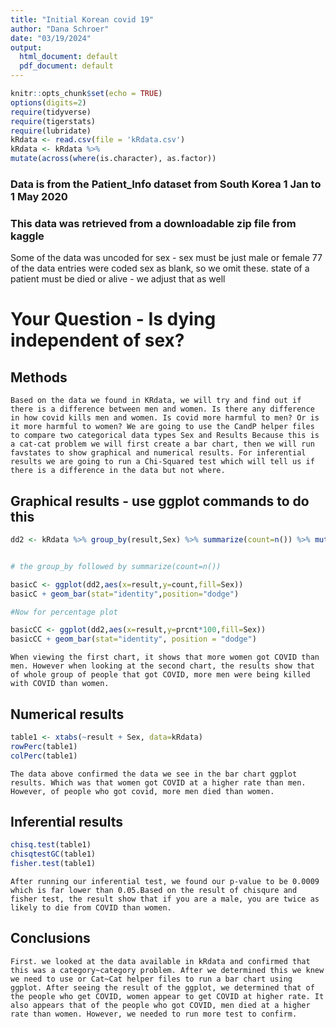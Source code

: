 ```yaml
---
title: "Initial Korean covid 19"
author: "Dana Schroer"
date: "03/19/2024"
output:
  html_document: default
  pdf_document: default
---
```


```r
knitr::opts_chunk$set(echo = TRUE)
options(digits=2)
require(tidyverse)
require(tigerstats)
require(lubridate)
kRdata <- read.csv(file = 'kRdata.csv')
kRdata <- kRdata %>%
mutate(across(where(is.character), as.factor))

```
### Data is from the Patient_Info dataset from South Korea 1 Jan to 1 May 2020
### This data was retrieved from a downloadable zip file from kaggle

Some of the data was uncoded for sex - sex must be just male or female
77 of the data entries were coded sex  as blank, so we omit these.
state of a patient must be died or alive - we adjust that as well   
  
# Your Question - Is dying independent of sex?

## Methods

    Based on the data we found in KRdata, we will try and find out if there is a difference between men and women. Is there any difference in how covid kills men and women. Is covid more harmful to men? Or is it more harmful to women? We are going to use the CandP helper files to compare two categorical data types Sex and Results Because this is a cat-cat problem we will first create a bar chart, then we will run favstates to show graphical and numerical results. For inferential results we are going to run a Chi-Squared test which will tell us if there is a difference in the data but not where. 


## Graphical results - use ggplot commands to do this  

```r
dd2 <- kRdata %>% group_by(result,Sex) %>% summarize(count=n()) %>% mutate(prcnt=count/sum(count))


# the group_by followed by summarize(count=n())

basicC <- ggplot(dd2,aes(x=result,y=count,fill=Sex))
basicC + geom_bar(stat="identity",position="dodge")

#Now for percentage plot

basicCC <- ggplot(dd2,aes(x=result,y=prcnt*100,fill=Sex)) 
basicCC + geom_bar(stat="identity", position = "dodge")
```

    When viewing the first chart, it shows that more women got COVID than men. However when looking at the second chart, the results show that of whole group of people that got COVID, more men were being killed with COVID than women.

  
## Numerical results
```r
table1 <- xtabs(~result + Sex, data=kRdata)
rowPerc(table1)
colPerc(table1)
``` 

    The data above confirmed the data we see in the bar chart ggplot results. Which was that women got COVID at a higher rate than men. However, of people who got covid, more men died than women.  

## Inferential results 

```r
chisq.test(table1)
chisqtestGC(table1)
fisher.test(table1)
```

    After running our inferential test, we found our p-value to be 0.0009 which is far lower than 0.05.Based on the result of chisqure and fisher test, the result show that if you are a male, you are twice as likely to die from COVID than women.

## Conclusions

    First. we looked at the data available in kRdata and confirmed that this was a category~category problem. After we determined this we knew we need to use or Cat~Cat helper files to run a bar chart using ggplot. After seeing the result of the ggplot, we determined that of the people who get COVID, women appear to get COVID at higher rate. It also appears that of the people who got COVID, men died at a higher rate than women. However, we needed to run more test to confirm.
